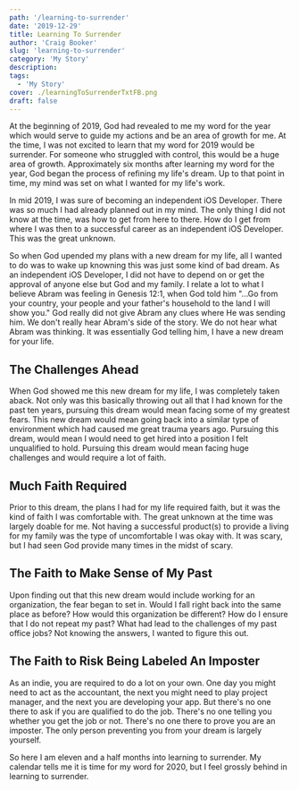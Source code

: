 ```yaml
---
path: '/learning-to-surrender'
date: '2019-12-29'
title: Learning To Surrender
author: 'Craig Booker'
slug: 'learning-to-surrender'
category: 'My Story'
description:
tags:
  - 'My Story'
cover: ./learningToSurrenderTxtFB.png
draft: false
---
```


At the beginning of 2019, God had revealed to me my word for the year which would serve to guide my actions and be an area of growth for me. At the time, I was not excited to learn that my word for 2019 would be surrender. For someone who struggled with control, this would be a huge area of growth. Approximately six months after learning my word for the year, God began the process of refining my life's dream. Up to that point in time, my mind was set on what I wanted for my life's work.

In mid 2019, I was sure of becoming an independent iOS Developer. There was so much I had already planned out in my mind. The only thing I did not know at the time, was how to get from here to there. How do I get from where I was then to a successful career as an independent iOS Developer. This was the great unknown.

So when God upended my plans with a new dream for my life, all I wanted to do was to wake up knowning this was just some kind of bad dream. As an independent iOS Developer, I did not have to depend on or get the approval of anyone else but God and my family. I relate a lot to what I believe Abram was feeling in Genesis 12:1, when God told him "...Go from your country, your people and your father's household to the land I will show you." God really did not give Abram any clues where He was sending him. We don't really hear Abram's side of the story. We do not hear what Abram was thinking. It was essentially God telling him, I have a new dream for your life.

## The Challenges Ahead

When God showed me this new dream for my life, I was completely taken aback. Not only was this basically throwing out all that I had known for the past ten years, pursuing this dream would mean facing some of my greatest fears. This new dream would mean going back into a similar type of environment which had caused me great trauma years ago. Pursuing this dream, would mean I would need to get hired into a position I felt unqualified to hold. Pursuing this dream would mean facing huge challenges and would require a lot of faith.

## Much Faith Required

Prior to this dream, the plans I had for my life required faith, but it was the kind of faith I was comfortable with. The great unknown at the time was largely doable for me. Not having a successful product(s) to provide a living for my family was the type of uncomfortable I was okay with. It was scary, but I had seen God provide many times in the midst of scary.

## The Faith to Make Sense of My Past

Upon finding out that this new dream would include working for an organization, the fear began to set in. Would I fall right back into the same place as before? How would this organization be different? How do I ensure that I do not repeat my past? What had lead to the challenges of my past office jobs? Not knowing the answers, I wanted to figure this out.

## The Faith to Risk Being Labeled An Imposter

As an indie, you are required to do a lot on your own. One day you might need to act as the accountant, the next you might need to play project manager, and the next you are developing your app. But there's no one there to ask if you are qualified to do the job. There's no one telling you whether you get the job or not. There's no one there to prove you are an imposter. The only person preventing you from your dream is largely yourself.

So here I am eleven and a half months into learning to surrender. My calendar tells me it is time for my word for 2020, but I feel grossly behind in learning to surrender.
